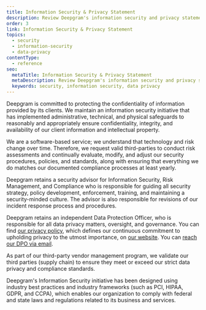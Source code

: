 ---
title: Information Security & Privacy Statement
description: Review Deepgram's information security and privacy statement.
order: 3
link: Information Security & Privacy Statement
topics:
  - security
  - information-security
  - data-privacy
contentType:
  - reference
seo:
  metaTitle: Information Security & Privacy Statement
  metaDescription: Review Deepgram's information security and privacy statement.
  keywords: security, information security, data privacy
---

Deepgram is committed to protecting the confidentiality of information provided by its clients. We maintain an information security initiative that has implemented administrative, technical, and physical safeguards to reasonably and appropriately ensure confidentiality, integrity, and availability of our client information and intellectual property.

We are a software-based service; we understand that technology and risk change over time. Therefore, we request valid third-parties to conduct risk assessments and continually evaluate, modify, and adjust our security procedures, policies, and standards, along with ensuring that everything we do matches our documented compliance processes at least yearly.

Deepgram retains a security advisor for Information Security, Risk Management, and Compliance who is responsible for guiding all security strategy, policy development, enforcement, training, and maintaining a security-minded culture. The advisor is also responsible for revisions of our incident response process and procedures.

Deepgram retains an independent Data Protection Officer, who is responsible for all data privacy matters, oversight, and governance. You can find [our privacy policy](https://deepgram.com/privacy/), which defines our continuous commitment to upholding privacy to the utmost importance, on [our website](https://deepgram.com/). You can [reach our DPO via email](mailto:dpo@deepgram.com).

As part of our third-party vendor management program, we validate our third parties (supply chain) to ensure they meet or exceed our strict data privacy and compliance standards.

Deepgram's Information Security initiative has been designed using industry best practices and industry frameworks (such as PCI, HIPAA, GDPR, and CCPA), which enables our organization to comply with federal and state laws and regulations related to its business and services.
